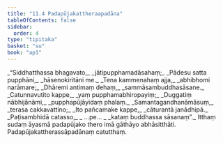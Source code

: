 ```yaml
---
title: "11.4 Padapūjakattheraapadāna"
tableOfContents: false
sidebar:
  order: 4
type: "tipitaka"
basket: "su"
book: "ap1"
---
```



<DynamicBreadcrumb />

<Division number="19" book="ap1" bookNo="20" page="156">

<Paragraph number="1876" type="verses" book="ap1">
_“Siddhatthassa bhagavato,_  
_jātipupphamadāsahaṃ;_  
_Pādesu satta pupphāni,_  
_hāsenokiritāni me._  

</Paragraph>

</Division>
<Division number="20" book="ap1" bookNo="20" page="156">

<Paragraph number="1877" type="verses" book="ap1">
_Tena kammenahaṃ ajja,_  
_abhibhomi narāmare;_  
_Dhāremi antimaṃ dehaṃ,_  
_sammāsambuddhasāsane._  

</Paragraph>

</Division>
<Division number="21" book="ap1" bookNo="20" page="156">

<Paragraph number="1878" type="verses" book="ap1">
_Catunnavutito kappe,_  
_yaṃ pupphamabhiropayiṃ;_  
_Duggatiṃ nābhijānāmi,_  
_pupphapūjāyidaṃ phalaṃ._  

</Paragraph>

</Division>
<Division number="22" book="ap1" bookNo="20" page="156">

<Paragraph number="1879" type="verses" book="ap1">
_Samantagandhanāmāsuṃ,_  
_terasa cakkavattino;_  
_Ito pañcamake kappe,_  
_cāturantā janādhipā._  

</Paragraph>

</Division>
<Division number="23" book="ap1" bookNo="20" page="156">

<Paragraph number="1880" type="verses" book="ap1">
_Paṭisambhidā catasso,_  
_ …pe… _  
_kataṃ buddhassa sāsanaṃ”._  

</Paragraph>

<Paragraph number="1881" book="ap1">
Itthaṃ sudaṃ āyasmā padapūjako thero imā gāthāyo abhāsitthāti.

</Paragraph>
</Division>

<Paragraph number="1882" type="center" book="ap1">
Padapūjakattherassāpadānaṃ catutthaṃ.
</Paragraph>